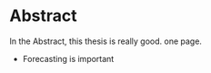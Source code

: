 \newgeometry{left=3cm, right=3cm, top = 5cm, bottom=5cm}

# Abstract {-}

In the Abstract, this thesis is really good. 
one page. 


- Forecasting is important



\restoregeometry
